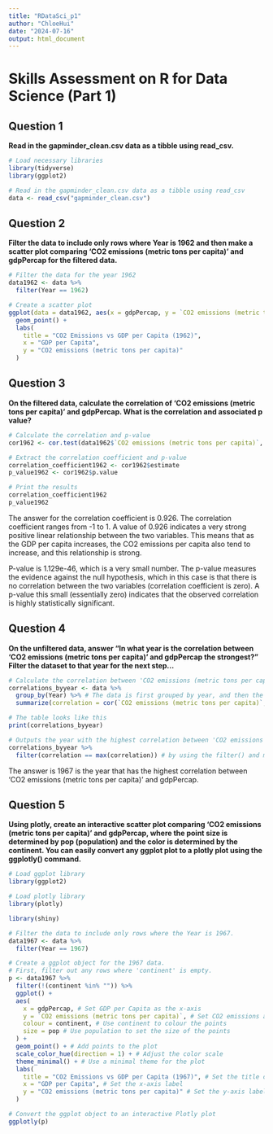 ---
title: "RDataSci_p1"
author: "ChloeHui"
date: "2024-07-16"
output: html_document
---

# Skills Assessment on R for Data Science (Part 1)


## Question 1

**Read in the gapminder_clean.csv data as a tibble using read_csv.**

```{r read_data, message=FALSE, warning=FALSE, results='hide'}
# Load necessary libraries
library(tidyverse)
library(ggplot2)

# Read in the gapminder_clean.csv data as a tibble using read_csv
data <- read_csv("gapminder_clean.csv")
```

## Question 2

**Filter the data to include only rows where Year is 1962 and then make a scatter plot comparing 'CO2 emissions (metric tons per capita)' and gdpPercap for the filtered data.**

```{r filter_and_plot, echo=TRUE, warning=FALSE}
# Filter the data for the year 1962
data1962 <- data %>%
  filter(Year == 1962)

# Create a scatter plot
ggplot(data = data1962, aes(x = gdpPercap, y = `CO2 emissions (metric tons per capita)`)) +
  geom_point() +
  labs(
    title = "CO2 Emissions vs GDP per Capita (1962)",
    x = "GDP per Capita",
    y = "CO2 emissions (metric tons per capita)"
  )
```

## Question 3

**On the filtered data, calculate the correlation of 'CO2 emissions (metric tons per capita)' and gdpPercap. What is the correlation and associated p value?**

```{r corr_pvalue, echo=TRUE}
# Calculate the correlation and p-value
cor1962 <- cor.test(data1962$`CO2 emissions (metric tons per capita)`, data1962$gdpPercap, use = "complete.obs") # "complete.obs" is used to exclude rows where any of the variables involved have missing values.

# Extract the correlation coefficient and p-value
correlation_coefficient1962 <- cor1962$estimate
p_value1962 <- cor1962$p.value
```

```{r print_corr_pvalue, echo=TRUE}
# Print the results
correlation_coefficient1962
p_value1962
```

The answer for the correlation coefficient is 0.926. The correlation coefficient ranges from -1 to 1. A value of 0.926 indicates a very strong positive linear relationship between the two variables. This means that as the GDP per capita increases, the CO2 emissions per capita also tend to increase, and this relationship is strong.

P-value is 1.129e-46, which is a very small number. The p-value measures the evidence against the null hypothesis, which in this case is that there is no correlation between the two variables (correlation coefficient is zero). A p-value this small (essentially zero) indicates that the observed correlation is highly statistically significant.

## Question 4

**On the unfiltered data, answer "In what year is the correlation between 'CO2 emissions (metric tons per capita)' and gdpPercap the strongest?" Filter the dataset to that year for the next step...**

```{r compare_corr_byyear, echo=TRUE}
# Calculate the correlation between 'CO2 emissions (metric tons per capita)' and 'gdpPercap' for each year.
correlations_byyear <- data %>%
  group_by(Year) %>% # The data is first grouped by year, and then the correlation is calculated for each group (year).
  summarize(correlation = cor(`CO2 emissions (metric tons per capita)`, gdpPercap, use = "complete.obs")) # The summarize() function is used to create a summary dataframe with the correlation results for each year.

# The table looks like this
print(correlations_byyear)

# Outputs the year with the highest correlation between 'CO2 emissions (metric tons per capita)' and 'gdpPercap'
correlations_byyear %>%
  filter(correlation == max(correlation)) # by using the filter() and max() functions.
```

The answer is 1967 is the year that has the highest correlation between 'CO2 emissions (metric tons per capita)' and gdpPercap.

## Question 5

**Using plotly, create an interactive scatter plot comparing 'CO2 emissions (metric tons per capita)' and gdpPercap, where the point size is determined by pop (population) and the color is determined by the continent. You can easily convert any ggplot plot to a plotly plot using the ggplotly() command.**

```{r load_library, message=FALSE, warning=FALSE, results='hide'}
# Load ggplot library
library(ggplot2)

# Load plotly library
library(plotly)

library(shiny)
```

```{r interative_plot, echo=TRUE, warning=FALSE}
# Filter the data to include only rows where the Year is 1967.
data1967 <- data %>%
  filter(Year == 1967)

# Create a ggplot object for the 1967 data.
# First, filter out any rows where 'continent' is empty.
p <- data1967 %>%
  filter(!(continent %in% "")) %>%
  ggplot() +
  aes(
    x = gdpPercap, # Set GDP per Capita as the x-axis
    y = `CO2 emissions (metric tons per capita)`, # Set CO2 emissions as the y-axis
    colour = continent, # Use continent to colour the points
    size = pop # Use population to set the size of the points
  ) +
  geom_point() + # Add points to the plot
  scale_color_hue(direction = 1) + # Adjust the color scale
  theme_minimal() + # Use a minimal theme for the plot
  labs(
    title = "CO2 Emissions vs GDP per Capita (1967)", # Set the title of the plot
    x = "GDP per Capita", # Set the x-axis label
    y = "CO2 emissions (metric tons per capita)" # Set the y-axis label
  )

# Convert the ggplot object to an interactive Plotly plot
ggplotly(p)
```



